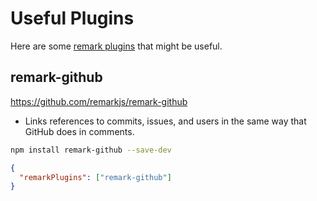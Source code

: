 # Useful Plugins

Here are some [remark plugins](https://github.com/remarkjs/remark/blob/main/doc/plugins.md) that might be useful.

## remark-github

https://github.com/remarkjs/remark-github

- Links references to commits, issues, and users in the same way that GitHub does in comments.

```sh npm2yarn
npm install remark-github --save-dev
```

```json filename="typedoc.json"
{
  "remarkPlugins": ["remark-github"]
}
```
